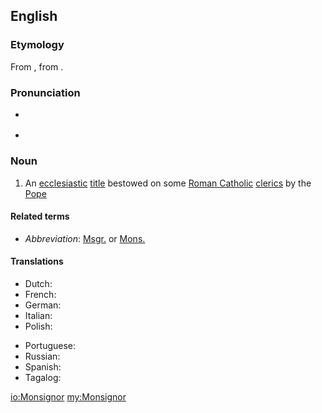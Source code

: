 {{also|monsignor}}
==English==

===Etymology===
From {{etyl|it|en}} {{m|it|monsignore}}, from {{etyl|fr|en}} {{m|fr|monseigneur}}.

===Pronunciation===
* {{a|UK}} {{IPA|/mɒnˈsiː.njə/|/mɒn.siːˈnjɔː/|lang=en}}
* {{a|US}} {{IPA|/mɑnˈsiː.njɚ/|lang=en}}

===Noun===
{{wikipedia}}
{{en-noun|Monsignori}}

# An [[ecclesiastic]] [[title]] bestowed on some [[Roman Catholic]] [[cleric]]s by the [[Pope]]

====Related terms====
* ''Abbreviation'': [[Msgr.]] or [[Mons.]]

====Translations====
{{trans-top|ecclesiastic title bestowed on some Roman Catholic clerics by the Pope}}
* Dutch: {{t+|nl|monseigneur|m}}
* French: {{t+|fr|Monseigneur}}
* German: {{t+|de|Monsignore|m}}
* Italian: {{t+|it|monsignore|m}}
* Polish: {{t+|pl|prałat|m}}
{{trans-mid}}
* Portuguese: {{t|pt|monsenhor|m}}
* Russian: {{t+|ru|монсеньо́р|m}}
* Spanish: {{t+|es|monseñor|m}}
* Tagalog: {{t|tl|monsenyor}}
{{trans-bottom}}

[[io:Monsignor]]
[[my:Monsignor]]